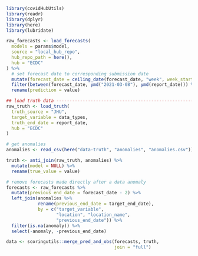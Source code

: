 <!--- Chunk to load forecast and truth data and consolidate it in a single df called data. Usually called as the first chunk. This step is cached so make sure to delete the cached files if necessary when testing. -->
```r
library(covidHubUtils)
library(readr)
library(dplyr)
library(here)
library(lubridate)
```

```r
raw_forecasts <- load_forecasts(
  models = params$model,
  source = "local_hub_repo",
  hub_repo_path = here(),
  hub = "ECDC"
) %>%
  # set forecast date to corresponding submission date
  mutate(forecast_date = ceiling_date(forecast_date, "week", week_start = 2) - 1) %>%
  filter(between(forecast_date, ymd("2021-03-08"), ymd(report_date))) %>%
  rename(prediction = value)

## load truth data -------------------------------------------------------------
raw_truth <- load_truth(
  truth_source = "JHU",
  target_variable = data_types,
  truth_end_date = report_date,
  hub = "ECDC"
)

# get anomalies
anomalies <- read_csv(here("data-truth", "anomalies", "anomalies.csv"))

truth <- anti_join(raw_truth, anomalies) %>%
  mutate(model = NULL) %>%
  rename(true_value = value)

# remove forecasts made directly after a data anomaly
forecasts <- raw_forecasts %>%
  mutate(previous_end_date = forecast_date - 2) %>%
  left_join(anomalies %>%
            rename(previous_end_date = target_end_date),
            by = c("target_variable",
                   "location", "location_name",
                   "previous_end_date")) %>%
  filter(is.na(anomaly)) %>%
  select(-anomaly, -previous_end_date)

data <- scoringutils::merge_pred_and_obs(forecasts, truth,
                                         join = "full")
```

## {.unlisted .unnumbered}
